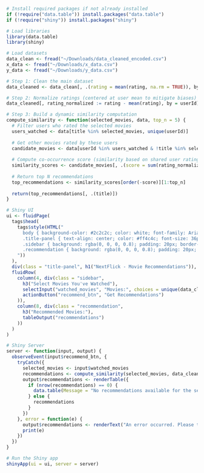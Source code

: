 ```r
# Install required packages if not already installed
if (!require("data.table")) install.packages("data.table")
if (!require("shiny")) install.packages("shiny")

# Load libraries
library(data.table)
library(shiny)

# Load datasets
data_clean <- fread("~/Downloads/data_cleaned_encoded.csv")
x_data <- fread("~/Downloads/x_data.csv")
y_data <- fread("~/Downloads/y_data.csv")

# Step 1: Clean the main dataset
data_cleaned <- data_clean[, .(rating = mean(rating, na.rm = TRUE)), by = .(userId, title)]

# Step 2: Normalize ratings (centered at user mean to mitigate biases)
data_cleaned[, rating_normalized := rating - mean(rating), by = userId]

# Step 3: Build a dynamic similarity computation
compute_similarity <- function(selected_movies, data, top_n = 5) {
  # Filter users who rated the selected movies
  users_watched <- data[title %in% selected_movies, unique(userId)]
  
  # Get other movies rated by these users
  candidate_movies <- data[userId %in% users_watched & !title %in% selected_movies]
  
  # Compute co-occurrence score (similarity based on shared user ratings)
  similarity_scores <- candidate_movies[, .(score = sum(rating_normalized)), by = title]
  
  # Return top N recommendations
  top_recommendations <- similarity_scores[order(-score)][1:top_n]
  
  return(top_recommendations[, .(title)])
}

# Shiny UI
ui <- fluidPage(
  tags$head(
    tags$style(HTML("
      body { background-color: #2c2c2c; color: white; font-family: Arial; }
      .title-panel { text-align: center; color: #ff4c4c; font-size: 36px; font-weight: bold; margin-bottom: 20px; }
      .sidebar { background: rgba(0, 0, 0, 0.8); padding: 20px; border-radius: 10px; }
      .recommendation { background: rgba(0, 0, 0, 0.8); padding: 20px; border-radius: 10px; }
    "))
  ),
  div(class = "title-panel", h1("NextFlick - Movie Recommendations")),
  fluidRow(
    column(4, div(class = "sidebar",
      h3("Select Movies You've Watched"),
      selectInput("watched_movies", "Movies:", choices = unique(data_cleaned$title), multiple = TRUE, selected = NULL),
      actionButton("recommend_btn", "Get Recommendations")
    )),
    column(8, div(class = "recommendation",
      h3("Recommended Movies:"),
      tableOutput("recommendations")
    ))
  )
)

# Shiny Server
server <- function(input, output) {
  observeEvent(input$recommend_btn, {
    tryCatch({
      selected_movies <- input$watched_movies
      recommendations <- compute_similarity(selected_movies, data_cleaned, top_n = 5)
      output$recommendations <- renderTable({
        if (nrow(recommendations) == 0) {
          data.table(Message = "No recommendations available for the selected movies.")
        } else {
          recommendations
        }
      })
    }, error = function(e) {
      output$recommendations <- renderText("An error occurred. Please try again.")
      print(e)
    })
  })
}

# Run the Shiny app
shinyApp(ui = ui, server = server)

```

